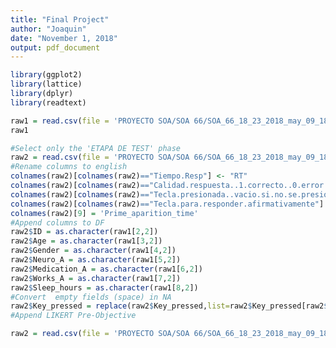 ```yaml
---
title: "Final Project"
author: "Joaquin"
date: "November 1, 2018"
output: pdf_document
---
```


```r
library(ggplot2)
library(lattice)
library(dplyr)
library(readtext)

raw1 = read.csv(file = 'PROYECTO SOA/SOA 66/SOA_66_18_23_2018_may_09_1833.csv', header = F)
raw1

```

```r
#Select only the 'ETAPA DE TEST' phase
raw2 = read.csv(file = 'PROYECTO SOA/SOA 66/SOA_66_18_23_2018_may_09_1833.csv', skip = 30)[c(-267:-600),] 
#Rename columns to english
colnames(raw2)[colnames(raw2)=="Tiempo.Resp"] <- "RT"
colnames(raw2)[colnames(raw2)=="Calidad.respuesta..1.correcto..0.error."] <- "Answer"
colnames(raw2)[colnames(raw2)=="Tecla.presionada..vacio.si.no.se.presiono."] <- "Key_pressed"
colnames(raw2)[colnames(raw2)=="Tecla.para.responder.afirmativamente"] <- "correct_key"
colnames(raw2)[9] = 'Prime_aparition_time'
#Append columns to DF 
raw2$ID = as.character(raw1[2,2])
raw2$Age = as.character(raw1[3,2])
raw2$Gender = as.character(raw1[4,2])
raw2$Neuro_A = as.character(raw1[5,2])
raw2$Medication_A = as.character(raw1[6,2])
raw2$Works_A = as.character(raw1[7,2])
raw2$Sleep_hours = as.character(raw1[8,2])
#Convert  empty fields (space) in NA
raw2$Key_pressed = replace(raw2$Key_pressed,list=raw2$Key_pressed[raw2$Key_pressed==''],values = NA) 
#Append LIKERT Pre-Objective

```

```r
raw2 = read.csv(file = 'PROYECTO SOA/SOA 66/SOA_66_18_23_2018_may_09_1833.csv', skip = 297)
```


